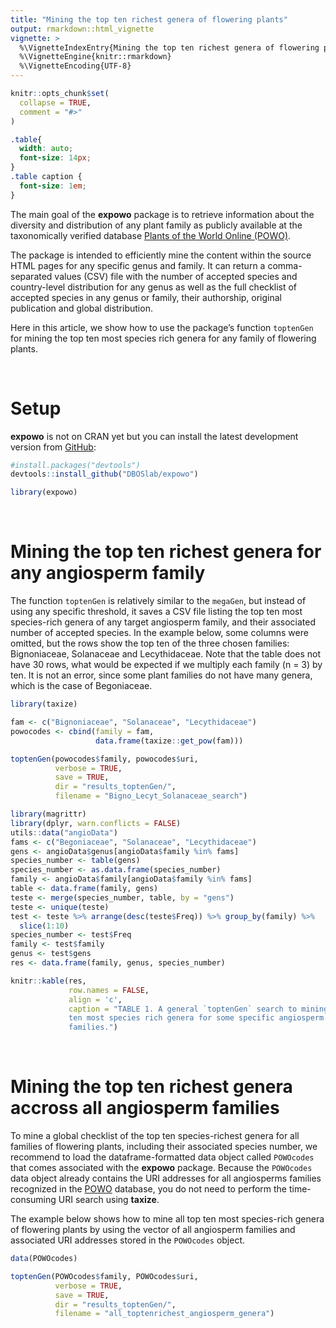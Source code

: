 ```yaml
---
title: "Mining the top ten richest genera of flowering plants"
output: rmarkdown::html_vignette
vignette: >
  %\VignetteIndexEntry{Mining the top ten richest genera of flowering plants}
  %\VignetteEngine{knitr::rmarkdown}
  %\VignetteEncoding{UTF-8}
---
```


```r
knitr::opts_chunk$set(
  collapse = TRUE,
  comment = "#>"
)
```

```css
.table{
  width: auto;
  font-size: 14px;
}
.table caption {
  font-size: 1em;
}
```

The main goal of the __expowo__ package is to retrieve information about the 
diversity and distribution of any plant family as publicly available at the 
taxonomically verified database 
[Plants of the World Online (POWO)](https://powo.science.kew.org).\

The package is intended to efficiently mine the content within the source HTML 
pages for any specific genus and family. It can return a comma-separated values 
(CSV) file with the number of accepted species and country-level distribution 
for any genus as well as the full checklist of accepted species in any genus or 
family, their authorship, original publication and global distribution.\

Here in this article, we show how to use the package's function `toptenGen` for 
mining the top ten most species rich genera for any family of flowering plants.\

\

# Setup

__expowo__ is not on CRAN yet but you can install the latest development version 
from [GitHub](https://github.com/):

``` r
#install.packages("devtools")
devtools::install_github("DBOSlab/expowo")
```
```r
library(expowo)
```

\

# Mining the top ten richest genera for any angiosperm family

The function `toptenGen` is relatively similar to the `megaGen`, but instead of 
using any specific threshold, it saves a CSV file listing the top ten most species-rich genera of any target angiosperm family, and their associated number of accepted species. In the example below, some columns were omitted, but the rows show the top ten of the three chosen families: Bignoniaceae, Solanaceae and Lecythidaceae. Note that the table does not have 30 rows, what would be expected if we multiply each family (n = 3) by ten. It is not an error, since some plant families do not have many genera, which is the case of Begoniaceae.\

```r
library(taxize)

fam <- c("Bignoniaceae", "Solanaceae", "Lecythidaceae")
powocodes <- cbind(family = fam,
                   data.frame(taxize::get_pow(fam)))

toptenGen(powocodes$family, powocodes$uri,
          verbose = TRUE,
          save = TRUE,
          dir = "results_toptenGen/",
          filename = "Bigno_Lecyt_Solanaceae_search")
```

```r
library(magrittr)
library(dplyr, warn.conflicts = FALSE)
utils::data("angioData")
fams <- c("Begoniaceae", "Solanaceae", "Lecythidaceae")
gens <- angioData$genus[angioData$family %in% fams]
species_number <- table(gens)
species_number <- as.data.frame(species_number)
family <- angioData$family[angioData$family %in% fams]
table <- data.frame(family, gens)
teste <- merge(species_number, table, by = "gens")
teste <- unique(teste)
test <- teste %>% arrange(desc(teste$Freq)) %>% group_by(family) %>% 
  slice(1:10)
species_number <- test$Freq
family <- test$family
genus <- test$gens
res <- data.frame(family, genus, species_number)

knitr::kable(res,
             row.names = FALSE,
             align = 'c',
             caption = "TABLE 1. A general `toptenGen` search to mining the top 
             ten most species rich genera for some specific angiosperm 
             families.")
```

\

# Mining the top ten richest genera accross all angiosperm families

To mine a global checklist of the top ten species-richest genera for all 
families of flowering plants, including their associated species number, we 
recommend to load the dataframe-formatted data object called `POWOcodes` that 
comes associated with the __expowo__ package. Because the `POWOcodes` data 
object already contains the URI addresses for all angiosperms families 
recognized in the [POWO](https://powo.science.kew.org) database, you do not need
to perform the time-consuming URI search using __taxize__.\

The example below shows how to mine all top ten most species-rich genera of
flowering plants by using the vector of all angiosperm families and associated 
URI addresses stored in the `POWOcodes` object.\

```r
data(POWOcodes)

toptenGen(POWOcodes$family, POWOcodes$uri,
          verbose = TRUE,
          save = TRUE,
          dir = "results_toptenGen/",
          filename = "all_toptenrichest_angiosperm_genera")
```

